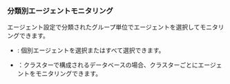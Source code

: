 ### 分類別エージェントモニタリング

<ImgLang img='db-dashboard-select-agent-by-category.png' desc='分類別エージェントの選択' />

エージェント設定で分類されたグループ単位でエージェントを選択してモニタリングできます。

- <Cmdname sid="ITM06005" className="uitext" />: 個別エージェントを選択またはすべて選択できます。

- <Cmdname sid="ITM07760" className="uitext" />：クラスターで構成されるデータベースの場合、クラスターごとにエージェントをモニタリングできます。
